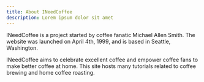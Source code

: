 ```yaml
---
title: About INeedCoffee
description: Lorem ipsum dolor sit amet
---
```



<PageLayout title="About INeedCoffee" description="Lorem ipsum dolor sit amet">

INeedCoffee is a project started by coffee fanatic Michael Allen Smith. The website was launched on April 4th, 1999, and is based in Seattle, Washington.

INeedCoffee aims to celebrate excellent coffee and empower coffee fans to make better coffee at home. This site hosts many tutorials related to coffee brewing and home coffee roasting.

</PageLayout>
